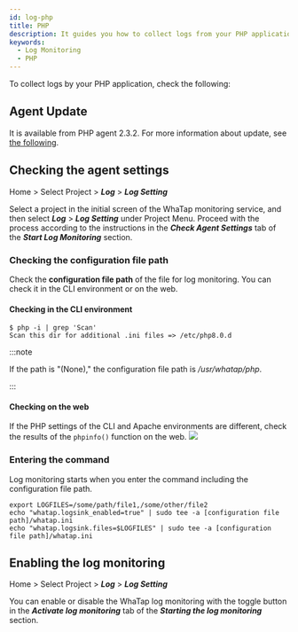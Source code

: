 ```yaml
---
id: log-php
title: PHP
description: It guides you how to collect logs from your PHP application.
keywords:
  - Log Monitoring
  - PHP
---
```


To collect logs by your PHP application, check the following:

## Agent Update

It is available from PHP agent 2.3.2. For more information about update, see [the following](../php/agent-update).

## Checking the agent settings

Home > Select Project > **_Log_** > **_Log Setting_**

Select a project in the initial screen of the WhaTap monitoring service, and then select **_Log_** > **_Log Setting_** under Project Menu. Proceed with the process according to the instructions in the **_Check Agent Settings_** tab of the **_Start Log Monitoring_** section.

### Checking the configuration file path

Check the **configuration file path** of the file for log monitoring. You can check it in the CLI environment or on the web.

#### Checking in the CLI environment

```shell
$ php -i | grep 'Scan'
Scan this dir for additional .ini files => /etc/php8.0.d
```

:::note

If the path is "(None)," the configuration file path is _/usr/whatap/php_.

:::

#### Checking on the web

If the PHP settings of the CLI and Apache environments are different, check the results of the `phpinfo()` function on the web.
![](https://img.whatap.io/media/images/check_phpinfo.png)

### Entering the command

Log monitoring starts when you enter the command including the configuration file path.

```shell
export LOGFILES=/some/path/file1,/some/other/file2
echo "whatap.logsink_enabled=true" | sudo tee -a [configuration file path]/whatap.ini
echo "whatap.logsink.files=$LOGFILES" | sudo tee -a [configuration file path]/whatap.ini
```

## Enabling the log monitoring

Home > Select Project > **_Log_** > **_Log Setting_**

You can enable or disable the WhaTap log monitoring with the toggle button in the **_Activate log monitoring_** tab of the **_Starting the log monitoring_** section. 


<Logjavastart />


<Logactivenote />
